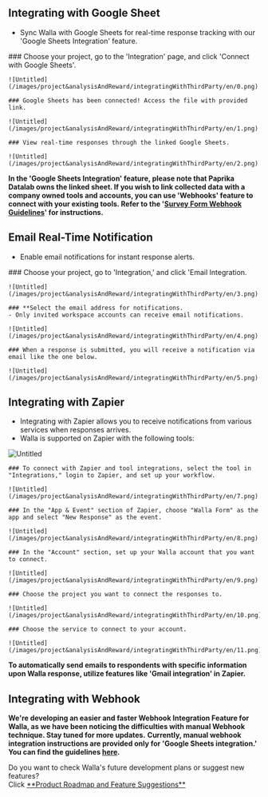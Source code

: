 
## Integrating with Google Sheet

- Sync Walla with Google Sheets for real-time response tracking with our 'Google Sheets Integration' feature.

<Steps>
    ### Choose your project, go to the 'Integration' page, and click 'Connect with Google Sheets'.

    ![Untitled](/images/project&analysisAndReward/integratingWithThirdParty/en/0.png)

    ### Google Sheets has been connected! Access the file with provided link.

    ![Untitled](/images/project&analysisAndReward/integratingWithThirdParty/en/1.png)

    ### View real-time responses through the linked Google Sheets.

    ![Untitled](/images/project&analysisAndReward/integratingWithThirdParty/en/2.png)

</Steps>

<Callout type='error' emoji="🚨">**In the 'Google Sheets Integration' feature, please note that Paprika Datalab owns the linked sheet. If you wish to link collected data with a company owned tools and accounts, you can use 'Webhooks' feature to connect with your existing tools. Refer to the '[Survey Form Webhook Guidelines](https://home.walla.my/blog-global/webhook-guideline-eng)' for instructions.**</Callout>

## Email Real-Time Notification

- Enable email notifications for instant response alerts.

<Steps>
    ### Choose your project, go to 'Integration,' and click 'Email Integration.

    ![Untitled](/images/project&analysisAndReward/integratingWithThirdParty/en/3.png)

    ### **Select the email address for notifications.
    - Only invited workspace accounts can receive email notifications.

    ![Untitled](/images/project&analysisAndReward/integratingWithThirdParty/en/4.png)

    ### When a response is submitted, you will receive a notification via email like the one below.

    ![Untitled](/images/project&analysisAndReward/integratingWithThirdParty/en/5.png)

</Steps>

## Integrating with Zapier

- Integrating with Zapier allows you to receive notifications from various services when responses arrives.
- Walla is supported on Zapier with the following tools:

![Untitled](/images/project&analysisAndReward/integratingWithThirdParty/en/6.png)

<Steps>

    ### To connect with Zapier and tool integrations, select the tool in "Integrations," login to Zapier, and set up your workflow.

    ![Untitled](/images/project&analysisAndReward/integratingWithThirdParty/en/7.png)

    ### In the "App & Event" section of Zapier, choose "Walla Form" as the app and select "New Response" as the event.

    ![Untitled](/images/project&analysisAndReward/integratingWithThirdParty/en/8.png)

    ### In the "Account" section, set up your Walla account that you want to connect.

    ![Untitled](/images/project&analysisAndReward/integratingWithThirdParty/en/9.png)

    ### Choose the project you want to connect the responses to.

    ![Untitled](/images/project&analysisAndReward/integratingWithThirdParty/en/10.png)

    ### Choose the service to connect to your account.

    ![Untitled](/images/project&analysisAndReward/integratingWithThirdParty/en/11.png)

</Steps>

<Callout type='info' emoji="🔔">**To automatically send emails to respondents with specific information upon Walla response, utilize features like 'Gmail integration' in Zapier.**</Callout>

## Integrating with Webhook

<Callout type='warning' emoji="⚠️">**We're developing an easier and faster Webhook Integration Feature for Walla, as we have been noticing the difficulties with manual Webhook technique. Stay tuned for more updates.**</Callout>
<Callout type='info' emoji="🔔">**Currently, manual webhook integration instructions are provided only for 'Google Sheets integration.' You can find the guidelines [here](https://home.walla.my/blog-global/webhook-guideline-eng).**</Callout>

<Callout type='info' emoji="🔔">
    Do you want to check Walla's future development plans or suggest new features? <br/>Click <a
    href='https://google.com'
    target="_blank"
    rel="noopener noreferrer"
    style={{textDecoration: 'underline'}}>**Product
    Roadmap and Feature Suggestions**</a>
</Callout>
